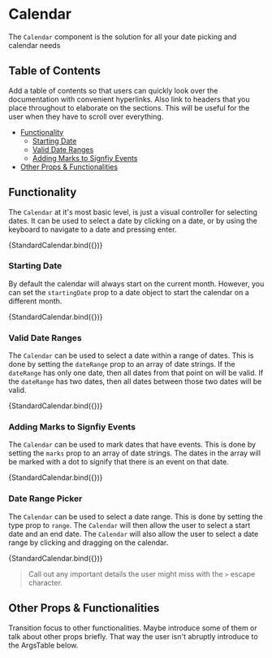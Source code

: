 


<Meta title="Form/Calendar" component={Calendar} />

# Calendar

The `Calendar` component is the solution for all your date picking and calendar needs

## Table of Contents

Add a table of contents so that users can quickly look over the documentation with
convenient hyperlinks. Also link to headers that you place throughout to elaborate
on the sections. This will be useful for the user when they have to scroll over
everything.

-   [Functionality](#functionality)
    -   [Starting Date](#starting-date)
    -   [Valid Date Ranges](#valid-date-ranges)
    -   [Adding Marks to Signfiy Events](#adding-marks-to-signfiy-events)
-   [Other Props & Functionalities](#other-props--functionalities)

## Functionality

The `Calendar` at it's most basic level, is just a visual controller for selecting dates.
It can be used to select a date by clicking on a date, or by using the keyboard to navigate
to a date and pressing enter.

<Canvas>
    <Story name="Standard Calendar" args={{ id: 'standard' }}>
        {StandardCalendar.bind({})}
    </Story>
</Canvas>

### Starting Date

By default the calendar will always start on the current month. However, you can set the
`startingDate` prop to a date object to start the calendar on a different month.

<Canvas>
    <Story name="Different Starting Day" args={{ id: 'start', startDate: '2020-04-20' }}>
        {StandardCalendar.bind({})}
    </Story>
</Canvas>

### Valid Date Ranges

The `Calendar` can be used to select a date within a range of dates. This is done by
setting the `dateRange` prop to an array of date strings. If the `dateRange` has only
one date, then all dates from that point on will be valid. If the `dateRange` has two
dates, then all dates between those two dates will be valid.

<Canvas>
    <Story
        name="Valid Date Range"
        args={{ id: 'dr', startDate: '2020-04-20', dateRange: ['2020-04-03', '2020-04-24'] }}
    >
        {StandardCalendar.bind({})}
    </Story>
</Canvas>

### Adding Marks to Signfiy Events

The `Calendar` can be used to mark dates that have events. This is done by setting the
`marks` prop to an array of date strings. The dates in the array will be marked with a
dot to signify that there is an event on that date.

<Canvas>
    <Story
        name="Marked Dates"
        args={{
            id: 'marked',
            startDate: '2020-04-20',
            marks: ['2020-04-03', '2020-04-24', '2020-04-20'],
        }}
    >
        {StandardCalendar.bind({})}
    </Story>
</Canvas>

### Date Range Picker

The `Calendar` can be used to select a date range. This is done by setting the
type prop to `range`. The `Calendar` will then allow the user to select a start date
and an end date. The `Calendar` will also allow the user to select a date range by
clicking and dragging on the calendar.

<Canvas>
	<Story
		name="Date Range Picker"
		args={{
			id: 'range',
			startDate: '2020-04-20',
			type: 'range',
			marks: ['2020-04-03', '2020-04-24', '2020-04-20'],
		}}
	>
		{StandardCalendar.bind({})}
	</Story>
</Canvas>

> Call out any important details the user might miss with the `>` escape character.

## Other Props & Functionalities

Transition focus to other functionalities. Maybe introduce some of them or talk about
other props briefly. That way the user isn't abruptly introduce to the ArgsTable
below.

<ArgsTable of={Calendar} />
